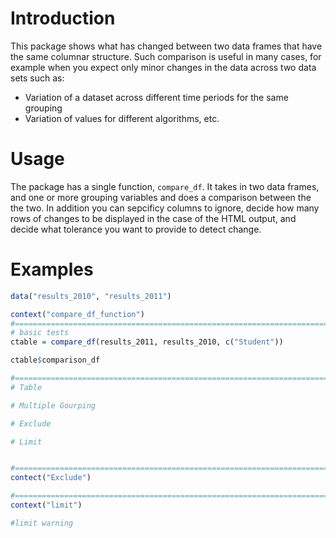
# Introduction

This package shows what has changed between two data frames that have the same columnar
structure. Such comparison is useful in many cases, for example when you expect only minor 
changes in the data across two data sets such as:

* Variation of a dataset across different time periods for the same grouping
* Variation of values for different algorithms, etc.

# Usage

The package has a single function, `compare_df`. It takes in two data frames, and one or 
more grouping variables and does a comparison between the the two. In addition you can 
sepcificy columns to ignore, decide how many rows of changes to be displayed in the case 
of the HTML output, and decide what tolerance you want to provide to detect change.

# Examples

```r


data("results_2010", "results_2011")

context("compare_df_function")
#===============================================================================
# basic tests
ctable = compare_df(results_2011, results_2010, c("Student"))

ctable$comparison_df

#===============================================================================
# Table

# Multiple Gourping

# Exclude

# Limit


#===============================================================================
contect("Exclude")

#===============================================================================
context("limit")

#limit warning



```
